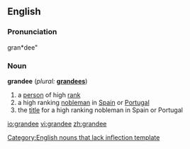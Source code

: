 ==English==

===Pronunciation===
gran*dee"

===Noun===
'''grandee'''  (''plural:'' '''[[grandees]]''')
# a [[person]] of high [[rank]]
# a high ranking [[nobleman]] in [[Spain]] or [[Portugal]]
# the [[title]] for a high ranking nobleman in Spain or Portugal

[[Category:English nouns that lack inflection template]]

[[io:grandee]]
[[vi:grandee]]
[[zh:grandee]]